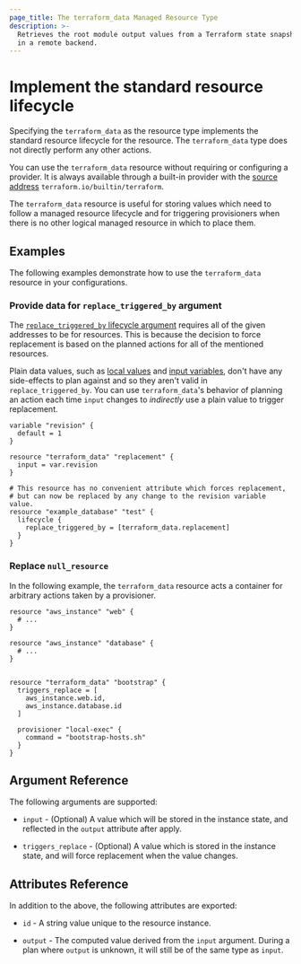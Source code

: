 ```yaml
---
page_title: The terraform_data Managed Resource Type
description: >-
  Retrieves the root module output values from a Terraform state snapshot stored
  in a remote backend.
---
```


# Implement the standard resource lifecycle

Specifying the `terraform_data` as the resource type implements the standard resource lifecycle for the resource. The `terraform_data` type does not directly perform any other actions.

You can use the `terraform_data` resource without requiring or configuring a provider. It is always available through a built-in provider with the [source address](/terraform/language/providers/requirements#source-addresses) `terraform.io/builtin/terraform`.

The `terraform_data` resource is useful for storing values which need to follow a managed resource lifecycle and for triggering provisioners when there is no other logical managed resource in which to place them.

## Examples 

The following examples demonstrate how to use the `terraform_data` resource in your configurations.

### Provide data for `replace_triggered_by` argument

The [`replace_triggered_by` lifecycle argument](/terraform/language/meta-arguments/lifecycle#replace_triggered_by) requires all of the given addresses to be for resources. This is because the decision to force replacement is based on the planned actions for all of the mentioned resources.

Plain data values, such as [local values](/terraform/language/values/locals) and [input variables](/terraform/language/values/variables), don't have any side-effects to plan against and so they aren't valid in `replace_triggered_by`. You can use `terraform_data`'s behavior of planning an action each time `input` changes to _indirectly_ use a plain value to trigger replacement.


```hcl
variable "revision" {
  default = 1
}

resource "terraform_data" "replacement" {
  input = var.revision
}

# This resource has no convenient attribute which forces replacement,
# but can now be replaced by any change to the revision variable value.
resource "example_database" "test" {
  lifecycle {
    replace_triggered_by = [terraform_data.replacement]
  }
}
```

### Replace `null_resource`

In the following example, the `terraform_data` resource acts a container for arbitrary actions taken by a provisioner.

```hcl
resource "aws_instance" "web" {
  # ...
}

resource "aws_instance" "database" {
  # ...
}


resource "terraform_data" "bootstrap" {
  triggers_replace = [
    aws_instance.web.id,
    aws_instance.database.id
  ]

  provisioner "local-exec" {
    command = "bootstrap-hosts.sh"
  }
}
```

## Argument Reference

The following arguments are supported:

* `input` - (Optional) A value which will be stored in the instance state, and reflected in the `output` attribute after apply.

* `triggers_replace` - (Optional) A value which is stored in the instance state, and will force replacement when the value changes.

## Attributes Reference

In addition to the above, the following attributes are exported:

* `id` - A string value unique to the resource instance.

* `output` - The computed value derived from the `input` argument. During a plan where `output` is unknown, it will still be of the same type as `input`.
